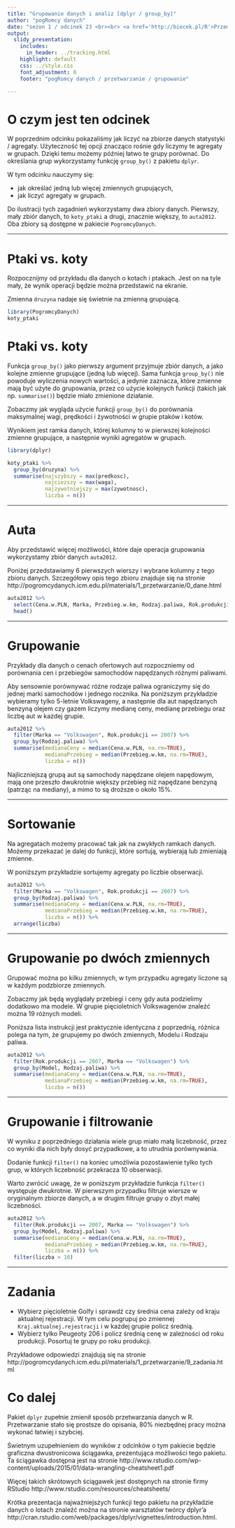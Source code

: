 ```yaml
---
title: "Grupowanie danych i analiz [dplyr / group_by]"
author: "pogRomcy danych"
date: "sezon 1 / odcinek 23 <br><br> <a href='http://biecek.pl/R'>Przemysław Biecek @ Uniwersytet Warszawski</a><br><br><br>Naciśnij `A` by zamienić slajdy na ciągły tekst. <br> Naciśnij `T` by wyświetlić spis treści."
output:
  slidy_presentation:
    includes:
      in_header: ../tracking.html
    highlight: default
    css: ../style.css
    font_adjustment: 0
    footer: "pogRomcy danych / przetwarzanie / grupowanie"

---
```


# O czym jest ten odcinek

W poprzednim odcinku pokazaliśmy jak liczyć na zbiorze danych statystyki / agregaty. Użyteczność tej opcji znacząco rośnie gdy liczymy te agregaty w grupach. Dzięki temu możemy później łatwo te grupy porównać. Do określania grup wykorzystamy funkcję `group_by()` z pakietu `dplyr`.

W tym odcinku nauczymy się:

- jak określać jedną lub więcej zmiennych grupujących,
- jak liczyć agregaty w grupach.

Do ilustracji tych zagadnień wykorzystamy dwa zbiory danych. Pierwszy, mały zbiór danych, to `koty_ptaki` a drugi, 
znacznie większy, to `auta2012`. Oba zbiory są dostępne w pakiecie `PogromcyDanych`.

---

# Ptaki vs. koty

Rozpocznijmy od przykładu dla danych o kotach i ptakach. Jest on na tyle mały, że wynik operacji będzie można przedstawić na ekranie.

Zmienna `druzyna` nadaje się świetnie na zmienną grupującą.

```r
library(PogromcyDanych)
koty_ptaki
```

# Ptaki vs. koty

Funkcja `group_by()` jako pierwszy argument przyjmuje zbiór danych, a jako kolejne zmienne grupujące (jedną lub więcej). Sama funkcja `group_by()` nie powoduje wyliczenia nowych wartości, 
a jedynie zaznacza, które zmienne mają być użyte do grupowania, przez co użycie kolejnych funkcji (takich jak np. `summarise()`) będzie miało zmienione działanie. 

Zobaczmy jak wygląda użycie funkcji `group_by()` do porównania maksymalnej wagi, prędkości i żywotności w grupie ptaków i kotów.

Wynikiem jest ramka danych, której kolumny to w pierwszej kolejności zmienne grupujące, a następnie wyniki agregatów w grupach.

```r
library(dplyr)

koty_ptaki %>%
  group_by(druzyna) %>%
  summarise(najszybszy = max(predkosc),
            najciezszy = max(waga),
            najzywotniejszy = max(zywotnosc),
            liczba = n())
```

---

# Auta

Aby przedstawić więcej możliwości, które daje operacja grupowania wykorzystamy  zbiór danych `auta2012`.

Poniżej przedstawiamy 6 pierwszych wierszy i wybrane kolumny z tego zbioru danych. Szczegółowy opis tego zbioru znajduje się na stronie http://pogromcydanych.icm.edu.pl/materials/1_przetwarzanie/0_dane.html

```r
auta2012 %>%
  select(Cena.w.PLN, Marka, Przebieg.w.km, Rodzaj.paliwa, Rok.produkcji) %>%
  head()
```

---

# Grupowanie

Przykłady dla danych o cenach ofertowych aut rozpoczniemy od porównania cen i przebiegów samochodów napędzanych różnymi paliwami.

Aby sensownie porównywać różne rodzaje paliwa ograniczymy się do jednej marki samochodów i jednego rocznika. 
Na poniższym przykładzie wybieramy tylko 5-letnie Volkswageny, a następnie dla aut napędzanych benzyną olejem czy gazem liczymy medianę ceny, medianę przebiegu oraz liczbę aut w każdej grupie.

```r
auta2012 %>%
  filter(Marka == "Volkswagen", Rok.produkcji == 2007) %>%
  group_by(Rodzaj.paliwa) %>%
  summarise(medianaCeny = median(Cena.w.PLN, na.rm=TRUE),
            medianaPrzebieg = median(Przebieg.w.km, na.rm=TRUE),
            liczba = n())
```

Najliczniejszą grupą aut są samochody napędzane olejem napędowym, mają one przeszło dwukrotnie większy przebieg niż napędzane benzyną (patrząc na mediany), a mimo to są droższe o około 15\%.

---

# Sortowanie

Na agregatach możemy pracować tak jak na zwykłych ramkach danych. Możemy przekazać je dalej do funkcji, które sortują, wybierają lub zmieniają zmienne.

W poniższym przykładzie sortujemy agregaty po liczbie obserwacji.

```r
auta2012 %>%
  filter(Marka == "Volkswagen", Rok.produkcji == 2007) %>%
  group_by(Rodzaj.paliwa) %>%
  summarise(medianaCeny = median(Cena.w.PLN, na.rm=TRUE),
            medianaPrzebieg = median(Przebieg.w.km, na.rm=TRUE),
            liczba = n()) %>%
  arrange(liczba)
```

---

# Grupowanie po dwóch zmiennych

Grupować można po kilku zmiennych, w tym przypadku agregaty liczone są w każdym podzbiorze zmiennych.

Zobaczmy jak będą wyglądały przebiegi i ceny gdy auta podzielimy dodatkowo ma modele. W grupie pięcioletnich Volkswagenów znaleźć można 19 różnych modeli.

Poniższa lista instrukcji jest praktycznie identyczna z poprzednią, różnica polega na tym, że grupujemy po dwóch zmiennych, Modelu i Rodzaju paliwa.

```r
auta2012 %>%
  filter(Rok.produkcji == 2007, Marka == "Volkswagen") %>%
  group_by(Model, Rodzaj.paliwa) %>%
  summarise(medianaCeny = median(Cena.w.PLN, na.rm=TRUE),
            medianaPrzebieg = median(Przebieg.w.km, na.rm=TRUE),
            liczba = n()) 

```

---

# Grupowanie i filtrowanie

W wyniku z poprzedniego działania wiele grup miało małą liczebność, przez co wyniki dla nich były dosyć przypadkowe, a to utrudnia porównywania.

Dodanie funkcji `filter()` na koniec umożliwia pozostawienie tylko tych grup, w których liczebność przekracza 10 obserwacji.

Warto zwrócić uwagę, że w poniższym przykładzie funkcja `filter()` występuje dwukrotnie. W pierwszym przypadku 
filtruje wiersze w oryginalnym zbiorze danych, a w drugim filtruje grupy o zbyt małej liczebności.

```r
auta2012 %>%
  filter(Rok.produkcji == 2007, Marka == "Volkswagen") %>%
  group_by(Model, Rodzaj.paliwa) %>%
  summarise(medianaCeny = median(Cena.w.PLN, na.rm=TRUE),
            medianaPrzebieg = median(Przebieg.w.km, na.rm=TRUE),
            liczba = n()) %>%
  filter(liczba > 10) 
```

---

# Zadania

* Wybierz pięcioletnie Golfy i sprawdź czy średnia cena zależy od kraju aktualnej rejestracji. W tym celu pogrupuj po zmiennej `Kraj.aktualnej.rejestracji` i w każdej grupie policz średnią.
* Wybierz tylko Peugeoty 206 i policz średnią cenę w zależności od roku produkcji. Posortuj te grupy po roku produkcji.

Przykładowe odpowiedzi znajdują się na stronie http://pogromcydanych.icm.edu.pl/materials/1_przetwarzanie/9_zadania.html

# Co dalej

Pakiet `dplyr` zupełnie zmienił sposób przetwarzania danych w R. Przetwarzanie stało się prostsze do opisania, 80\% niezbędnej pracy można wykonać łatwiej i szybciej.

Świetnym uzupełnieniem do wyników z odcinków o tym pakiecie będzie graficzna dwustronicowa ściągawka, prezentująca możliwości tego pakietu. Ta ściągawka dostępna jest na stronie http://www.rstudio.com/wp-content/uploads/2015/01/data-wrangling-cheatsheet1.pdf

Więcej takich skrótowych ściągawek jest dostępnych na stronie firmy RStudio http://www.rstudio.com/resources/cheatsheets/

Krótka prezentacja najważniejszych funkcji tego pakietu na przykładzie danych o lotach znaleźć można na stronie warsztatów twórcy dplyr'a http://cran.rstudio.com/web/packages/dplyr/vignettes/introduction.html.


